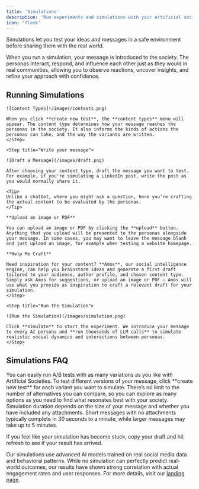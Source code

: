 ```yaml
---
title: 'Simulations'
description: 'Run experiments and simulations with your artificial societies'
icon: 'flask'
---
```


Simulations let you test your ideas and messages in a safe environment before sharing them with the real world.

When you run a simulation, your message is introduced to the society. The personas interact, respond, and influence each other just as they would in real communities, allowing you to observe reactions, uncover insights, and refine your approach with confidence.

## Running Simulations

<Steps>
    <Step title="Choose a content type">
    
    ![Content Types](/images/contexts.png)

    When you click **create new test**, the **content types** menu will appear. The content type determines how your message reaches the personas in the society. It also informs the kinds of actions the personas can take, and the way the variants are written.
    </Step>
    
    <Step title="Write your message">
    
    ![Draft a Message](/images/draft.png)

    After choosing your content type, draft the message you want to test. For example, if you're simulating a LinkedIn post, write the post as you would normally share it.
    
    <Tip>
    Unlike a chatbot, where you might ask a question, here you’re crafting the actual content to be evaluated by the personas.
    </Tip>

    **Upload an image or PDF**

    You can upload an image or PDF by clicking the **upload** button. Anything that you upload will be presented to the personas alongside your message. In some cases, you may want to leave the message blank and just upload an image, for example when testing a website homepage.
    
    **Help Me Craft**

    Need inspiration for your content? **Amos**, our social intelligence engine, can help you brainstorm ideas and generate a first draft tailored to your audience, author profile, and chosen content type. Simply ask Amos for suggestions, or upload an image or PDF — Amos will use what you provide as inspiration to craft a relevant draft for your simulation.
    </Step>
    
    <Step title="Run the Simulation">
    
    ![Run the Simulation](/images/simulation.png)

    Click **simulate** to start the experiment. We introduce your message to every AI persona and **run thousands of LLM calls** to simulate realistic social dynamics and interactions between personas.
    </Step>
</Steps>

## Simulations FAQ

<Accordion title="How do I run A/B tests?">
    You can easily run A/B tests with as many variations as you like with Artificial Societies. To test different versions of your message, click **create new test** for each variant you want to simulate. There’s no limit to the number of alternatives you can compare, so you can explore as many options as you need to find what resonates best with your society.
</Accordion>

<Accordion title="How long do simulations take to run?">
Simulation duration depends on the size of your message and whether you have included any attachments. Short messages with no attachments typically complete in 30 seconds to a minute, while larger messages may take up to 5 minutes.

If you feel like your simulation has become stuck, copy your draft and hit refresh to see if your result has arrived.
</Accordion>

<Accordion title="How accurate are the simulation results?">
Our simulations use advanced AI models trained on real social media data and behavioral patterns. While no simulation can perfectly predict real-world outcomes, our results have shown strong correlation with actual engagement rates and user responses. For more details, visit our <a href="https://societies.io" target="_blank" rel="noopener noreferrer">landing page</a>.
</Accordion>